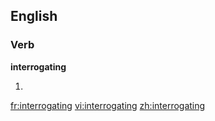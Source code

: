 ==English==
===Verb===
'''interrogating'''
# {{present participle of|[[interrogate]]}}

[[fr:interrogating]]
[[vi:interrogating]]
[[zh:interrogating]]